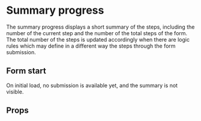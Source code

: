 

<Meta of={SummaryProgressStories} />

# Summary progress

The summary progress displays a short summary of the steps, including the number of the current step
and the number of the total steps of the form. The total number of the steps is updated accordingly
when there are logic rules which may define in a different way the steps through the form
submission.

## Form start

On initial load, no submission is available yet, and the summary is not visible.

## Props

<ArgTypes of={SummaryProgress} />

